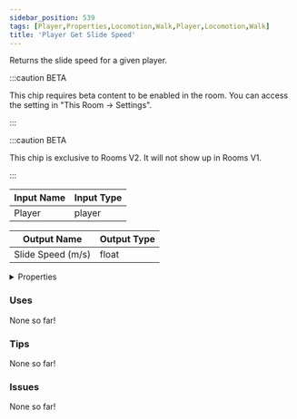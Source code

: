 ```yaml
---
sidebar_position: 539
tags: [Player,Properties,Locomotion,Walk,Player,Locomotion,Walk]
title: 'Player Get Slide Speed'
---
```


Returns the slide speed for a given player.

:::caution BETA

This chip requires beta content to be enabled in the room. You can access the setting in "This Room -> Settings".

:::

:::caution BETA

This chip is exclusive to Rooms V2. It will not show up in Rooms V1.

:::


<EsbSvg />

| Input Name | Input Type |
|-----------|-----------|
| Player | player |

| Output Name | Output Type |
|-----------|-----------|
| Slide Speed (m/s) | float |


<details>
  <summary>Properties</summary>
  <div>
    <div>
    <table>
      <thead>
        <tr>
          <th>Is beta required?</th>
          <th>✅</th>
        </tr>
        <tr>
          <th>Is this chip a trolling risk?</th>
          <th>❌</th>
        </tr>
        <tr>
          <th>Is this chip a role assignment risk?</th>
          <th>❌</th>
        </tr>
        <tr>
          <th>Chip UUID</th>
          <th>87a7028f-cdde-4660-ade6-666509e137f8</th>
        </tr>
      </thead>
    </table>
    </div>
  </div>
</details>

### Uses

None so far!

### Tips

None so far!

### Issues

None so far!